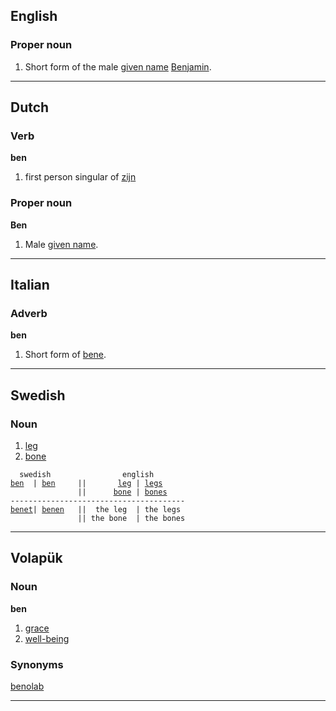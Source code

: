 ==English==
===Proper noun===
#Short form of the male [[given name]] [[Benjamin]].

----
==Dutch==
===Verb=== 
'''ben'''

# first person singular of [[zijn]]

===Proper noun===
'''Ben'''

# Male [[given name]].

----
==Italian==
===Adverb===
'''ben'''

#Short form of [[bene]].

----
==Swedish==
===Noun===

# [[leg]]
# [[bone]]

   swedish                english
 [[ben]]  | [[ben]]     ||       [[leg]] | [[legs]]
                ||      [[bone]] | [[bones]]
 ---------------------------------------
 [[benet]]| [[benen]]   ||  the leg  | the legs
                || the bone  | the bones

----

==Volapük==
===Noun=== 
'''ben'''

# [[grace]]
# [[well-being]]

===Synonyms===
[[benolab]]

----